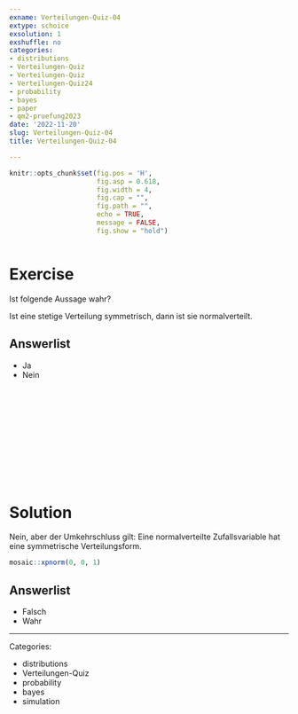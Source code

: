 ```yaml
---
exname: Verteilungen-Quiz-04
extype: schoice
exsolution: 1
exshuffle: no
categories:
- distributions
- Verteilungen-Quiz
- Verteilungen-Quiz
- Verteilungen-Quiz24
- probability
- bayes
- paper
- qm2-pruefung2023
date: '2022-11-20'
slug: Verteilungen-Quiz-04
title: Verteilungen-Quiz-04

---
```







```r
knitr::opts_chunk$set(fig.pos = 'H',
                      fig.asp = 0.618,
                      fig.width = 4,
                      fig.cap = "", 
                      fig.path = "",
                      echo = TRUE,
                      message = FALSE,
                      fig.show = "hold")



```






# Exercise

Ist folgende Aussage wahr?

Ist eine stetige Verteilung symmetrisch, dann ist sie normalverteilt.


Answerlist
----------
* Ja
* Nein



</br>
</br>
</br>
</br>
</br>
</br>
</br>
</br>
</br>
</br>

# Solution

Nein, aber der Umkehrschluss gilt: Eine normalverteilte Zufallsvariable hat 
eine symmetrische Verteilungsform.

```r
mosaic::xpnorm(0, 0, 1)
```



Answerlist
----------



* Falsch
* Wahr




---

Categories: 

- distributions
- Verteilungen-Quiz
- probability
- bayes
- simulation

